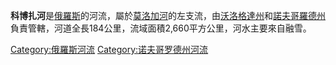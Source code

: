 '''科博扎河'''是[[俄羅斯|俄羅斯]]的河流，屬於[[莫洛加河|莫洛加河]]的左支流，由[[沃洛格達州|沃洛格達州]]和[[諾夫哥羅德州|諾夫哥羅德州]]負責管轄，河道全長184公里，流域面積2,660平方公里，河水主要來自融雪。

{{Russia-geo-stub}}
[[Category:俄羅斯河流|Category:俄羅斯河流]]
[[Category:诺夫哥罗德州河流|Category:诺夫哥罗德州河流]]